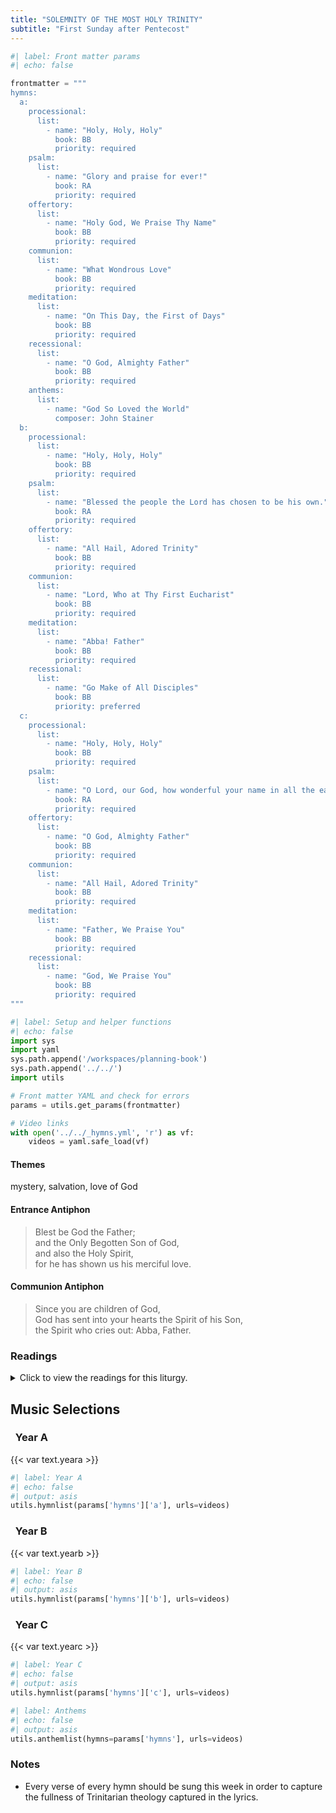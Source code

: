 ```yaml
---
title: "SOLEMNITY OF THE MOST HOLY TRINITY"
subtitle: "First Sunday after Pentecost"
---
```


```python
#| label: Front matter params
#| echo: false

frontmatter = """
hymns:
  a:
    processional:
      list:
        - name: "Holy, Holy, Holy"
          book: BB
          priority: required
    psalm:
      list:
        - name: "Glory and praise for ever!"
          book: RA
          priority: required
    offertory:
      list:
        - name: "Holy God, We Praise Thy Name"
          book: BB
          priority: required
    communion:
      list:
        - name: "What Wondrous Love"
          book: BB
          priority: required
    meditation:
      list:
        - name: "On This Day, the First of Days"
          book: BB
          priority: required
    recessional:
      list:
        - name: "O God, Almighty Father"
          book: BB
          priority: required
    anthems:
      list:
        - name: "God So Loved the World"
          composer: John Stainer
  b:
    processional:
      list:
        - name: "Holy, Holy, Holy"
          book: BB
          priority: required
    psalm:
      list:
        - name: "Blessed the people the Lord has chosen to be his own."
          book: RA
          priority: required
    offertory:
      list:
        - name: "All Hail, Adored Trinity"
          book: BB
          priority: required
    communion:
      list:
        - name: "Lord, Who at Thy First Eucharist"
          book: BB
          priority: required
    meditation:
      list:
        - name: "Abba! Father"
          book: BB
          priority: required
    recessional:
      list:
        - name: "Go Make of All Disciples"
          book: BB
          priority: preferred
  c:
    processional:
      list:
        - name: "Holy, Holy, Holy"
          book: BB
          priority: required
    psalm:
      list:
        - name: "O Lord, our God, how wonderful your name in all the earth!"
          book: RA
          priority: required
    offertory:
      list:
        - name: "O God, Almighty Father"
          book: BB
          priority: required
    communion:
      list:
        - name: "All Hail, Adored Trinity"
          book: BB
          priority: required
    meditation:
      list:
        - name: "Father, We Praise You"
          book: BB
          priority: required
    recessional:
      list:
        - name: "God, We Praise You"
          book: BB
          priority: required
"""
```

```python
#| label: Setup and helper functions
#| echo: false
import sys
import yaml
sys.path.append('/workspaces/planning-book')
sys.path.append('../../')
import utils

# Front matter YAML and check for errors
params = utils.get_params(frontmatter)

# Video links
with open('../../_hymns.yml', 'r') as vf:
    videos = yaml.safe_load(vf)
```

:::  {.red}
#### **Themes**
:::

mystery, salvation, love of God

:::  {.red}
#### **Entrance Antiphon**
:::

> Blest be God the Father;  
> and the Only Begotten Son of God,  
> and also the Holy Spirit,  
> for he has shown us his merciful love.

:::  {.red}
#### **Communion Antiphon**
:::

> Since you are children of God,  
> God has sent into your hearts the Spirit of his Son,  
> the Spirit who cries out: Abba, Father.

:::: {.content-visible when-format="html"}
::: {.red}
### Readings
:::

<details>
  <summary>Click to view the readings for this liturgy.</summary>

::: {.red}
### &nbsp; Year A

#### First Reading [Exodus 34:4b-6, 8-9]{style="float:right" .small}
:::

Early in the morning Moses went up Mount Sinai  
as the LORD had commanded him,  
taking along the two stone tablets.  

Having come down in a cloud, the LORD stood with Moses there  
and proclaimed his name, "LORD."  
Thus the LORD passed before him and cried out,  
"The LORD, the LORD, a merciful and gracious God,  
slow to anger and rich in kindness and fidelity."  
Moses at once bowed down to the ground in worship.  
Then he said, "If I find favor with you, O Lord,  
do come along in our company.  
This is indeed a stiff-necked people; yet pardon our wickedness and sins,  
and receive us as your own."  

***

::: {.red}
#### Responsorial Psalm [Daniel 3:52, 53, 54, 55, 56]{style="float:right" .small}
:::

**[℟.]{.red}** **Glory and praise for ever!**  

Blessed are you, O Lord, the God of our fathers,  
praiseworthy and exalted above all forever;  
And blessed is your holy and glorious name,  
praiseworthy and exalted above all for all ages. **[℟.]{.red}**  

Blessed are you in the temple of your holy glory,  
praiseworthy and glorious above all forever. **[℟.]{.red}**  

Blessed are you on the throne of your kingdom,  
praiseworthy and exalted above all forever. **[℟.]{.red}**  

Blessed are you who look into the depths  
from your throne upon the cherubim,  
praiseworthy and exalted above all forever. **[℟.]{.red}**  

***

::: {.red}
#### Second Reading [2 Corinthians 13:11-13]{style="float:right" .small}
:::

Brothers and sisters, rejoice.  
Mend your ways, encourage one another,  
agree with one another, live in peace,  
and the God of love and peace will be with you.  
Greet one another with a holy kiss.  
All the holy ones greet you.  

The grace of the Lord Jesus Christ  
and the love of God  
and the fellowship of the Holy Spirit be with all of you.  

***

::: {.red}
#### Alleluia [Cf. Revelation 1:8]{style="float:right" .small}
:::

**[℟.]{.red}** **Alleluia, alleluia.**  
Glory to the Father, the Son, and the Holy Spirit;  
to God who is, who was, and who is to come. **[℟.]{.red}**

***

::: {.red}
#### Gospel [John 3:16-18]{style="float:right" .small}
:::

God so loved the world that he gave his only Son,  
so that everyone who believes in him might not perish  
but might have eternal life.  
For God did not send his Son into the world to condemn the world,  
but that the world might be saved through him.  
Whoever believes in him will not be condemned,  
but whoever does not believe has already been condemned,  
because he has not believed in the name of the only Son of God.  

::: {.centered}
{{< var symbols.cross >}} &nbsp; {{< var symbols.cross >}} &nbsp; {{< var symbols.cross >}}
:::

::: {.red}
### &nbsp; Year B

#### First Reading [Deuteronomy 4:32-34, 39-40]{style="float:right" .small}
:::

Moses said to the people:  
"Ask now of the days of old, before your time,  
ever since God created man upon the earth;  
ask from one end of the sky to the other:  
Did anything so great ever happen before?  
Was it ever heard of?  
Did a people ever hear the voice of God  
speaking from the midst of fire, as you did, and live?  
Or did any god venture to go and take a nation for himself  
from the midst of another nation,  
by testings, by signs and wonders, by war,  
with strong hand and outstretched arm, and by great terrors,  
all of which the LORD, your God,  
did for you in Egypt before your very eyes?  
This is why you must now know,  
and fix in your heart, that the LORD is God  
in the heavens above and on earth below,  
and that there is no other.  
You must keep his statutes and commandments that I enjoin on you today,  
that you and your children after you may prosper,  
and that you may have long life on the land  
which the LORD, your God, is giving you forever."  

***

::: {.red}
#### Responsorial Psalm [Psalm 33:4-5, 6, 9, 18-19, 20, 22]{style="float:right" .small}
:::

**[℟.]{.red}** **Blessed the people the Lord has chosen to be his own.**  

Upright is the word of the LORD,  
and all his works are trustworthy.  
He loves justice and right;  
of the kindness of the Lord the earth is full. **[℟.]{.red}**  

Upright is the word of the LORD,  
and all his works are trustworthy.  
He loves justice and right;  
of the kindness of the Lord the earth is full. **[℟.]{.red}**  

See, the eyes of the LORD are upon those who fear him,  
upon those who hope for his kindness,  
To deliver them from death  
and preserve them in spite of famine. **[℟.]{.red}**  

Our soul waits for the LORD,  
who is our help and our shield.  
May your kindness, O LORD, be upon us  
who have put our hope in you. **[℟.]{.red}**  

***

::: {.red}
#### Second Reading [Romans 8:14-17]{style="float:right" .small}
:::

Brothers and sisters:  
For those who are led by the Spirit of God are sons of God.  
For you did not receive a spirit of slavery to fall back into fear,  
but you received a Spirit of adoption,  
through whom we cry, "Abba, Father!"  
The Spirit himself bears witness with our spirit  
that we are children of God,  
and if children, then heirs,  
heirs of God and joint heirs with Christ,  
if only we suffer with him  
so that we may also be glorified with him.  

***

::: {.red}
#### Alleluia [Cf. Revelation 1:8]{style="float:right" .small}
:::

**[℟.]{.red}** **Alleluia, alleluia.**  
Glory to the Father, the Son, and the Holy Spirit;  
to God who is, who was, and who is to come. **[℟.]{.red}**  

***

::: {.red}
#### Gospel [Matthew 28:16-20]{style="float:right" .small}
:::

The eleven disciples went to Galilee,  
to the mountain to which Jesus had ordered them.  
When they all saw him, they worshiped, but they doubted.  
Then Jesus approached and said to them,  
"All power in heaven and on earth has been given to me.  
Go, therefore, and make disciples of all nations,  
baptizing them in the name of the Father,  
and of the Son, and of the Holy Spirit,  
teaching them to observe all that I have commanded you.  
And behold, I am with you always, until the end of the age."  

::: {.centered}
{{< var symbols.cross >}} &nbsp; {{< var symbols.cross >}} &nbsp; {{< var symbols.cross >}}
:::

::: {.red}
### &nbsp; Year C

#### First Reading [Proverbs 8:22-31]{style="float:right" .small}
:::

Thus says the wisdom of God:  
"The LORD possessed me, the beginning of his ways,  
&emsp; the forerunner of his prodigies of long ago;  
from of old I was poured forth,  
&emsp; at the first, before the earth.  
When there were no depths I was brought forth,  
&emsp; when there were no fountains or springs of water;  
before the mountains were settled into place,  
&emsp; before the hills, I was brought forth;  
while as yet the earth and fields were not made,  
&emsp; nor the first clods of the world.  

"When the Lord established the heavens I was there,  
&emsp; when he marked out the vault over the face of the deep;  
when he made firm the skies above,  
&emsp; when he fixed fast the foundations of the earth;  
when he set for the sea its limit,  
&emsp; so that the waters should not transgress his command;  
then was I beside him as his craftsman,  
&emsp; and I was his delight day by day,  
playing before him all the while,  
&emsp; playing on the surface of his earth;  
&emsp; and I found delight in the human race."  

***

::: {.red}
#### Responsorial Psalm [Psalm 8:4-5, 6-7, 8-9]{style="float:right" .small}
:::

**[℟.]{.red}** **O Lord, our God, how wonderful your name in all the earth!**  

When I behold your heavens, the work of your fingers,  
&emsp; the moon and the stars which you set in place —  
What is man that you should be mindful of him,  
&emsp; or the son of man that you should care for him? **[℟.]{.red}**  

You have made him little less than the angels,  
&emsp; and crowned him with glory and honor.  
You have given him rule over the works of your hands,  
&emsp; putting all things under his feet: **[℟.]{.red}**  

All sheep and oxen,  
&emsp; yes, and the beasts of the field,  
The birds of the air, the fishes of the sea,  
&emsp; and whatever swims the paths of the seas. **[℟.]{.red}**  

***

::: {.red}
#### Second Reading [Romans 5:1-5]{style="float:right" .small}
:::

Brothers and sisters:  
Therefore, since we have been justified by faith,  
we have peace with God through our Lord Jesus Christ,  
through whom we have gained access by faith  
to this grace in which we stand,  
and we boast in hope of the glory of God.  
Not only that, but we even boast of our afflictions,  
knowing that affliction produces endurance,  
and endurance, proven character,  
and proven character, hope,  
and hope does not disappoint,  
because the love of God has been poured out into our hearts  
through the Holy Spirit that has been given to us.  

***

::: {.red}
#### Alleluia [Cf. Revelation 1:8]{style="float:right" .small}
:::

**[℟.]{.red}** **Alleluia, alleluia.**  
Glory to the Father, the Son, and the Holy Spirit;  
to God who is, who was, and who is to come. **[℟.]{.red}** 

***

::: {.red}
#### Gospel [John 16:12-15]{style="float:right" .small}
:::

Jesus said to his disciples:  
"I have much more to tell you, but you cannot bear it now.  
But when he comes, the Spirit of truth,  
he will guide you to all truth.  
He will not speak on his own,  
but he will speak what he hears,  
and will declare to you the things that are coming.  
He will glorify me,  
because he will take from what is mine and declare it to you.  
Everything that the Father has is mine;  
for this reason I told you that he will take from what is mine  
and declare it to you."  

::: {.centered}
{{< var symbols.cross >}} &nbsp; {{< var symbols.cross >}} &nbsp; {{< var symbols.cross >}}
:::

</details>
::::

::: {.red}
## Music Selections
:::

::: {.titlered}
### &nbsp; Year A
:::
{{< var text.yeara >}}

```python
#| label: Year A
#| echo: false
#| output: asis
utils.hymnlist(params['hymns']['a'], urls=videos)
```

::: {.titlered}
### &nbsp; Year B
:::
{{< var text.yearb >}}

```python
#| label: Year B
#| echo: false
#| output: asis
utils.hymnlist(params['hymns']['b'], urls=videos)
```

::: {.titlered}
### &nbsp; Year C
:::
{{< var text.yearc >}}

```python
#| label: Year C
#| echo: false
#| output: asis
utils.hymnlist(params['hymns']['c'], urls=videos)
```


```python
#| label: Anthems
#| echo: false
#| output: asis
utils.anthemlist(hymns=params['hymns'], urls=videos)
```

::: {.red}
### Notes
:::

* Every verse of every hymn should be sung this week in order to capture the fullness of Trinitarian theology captured in the lyrics.